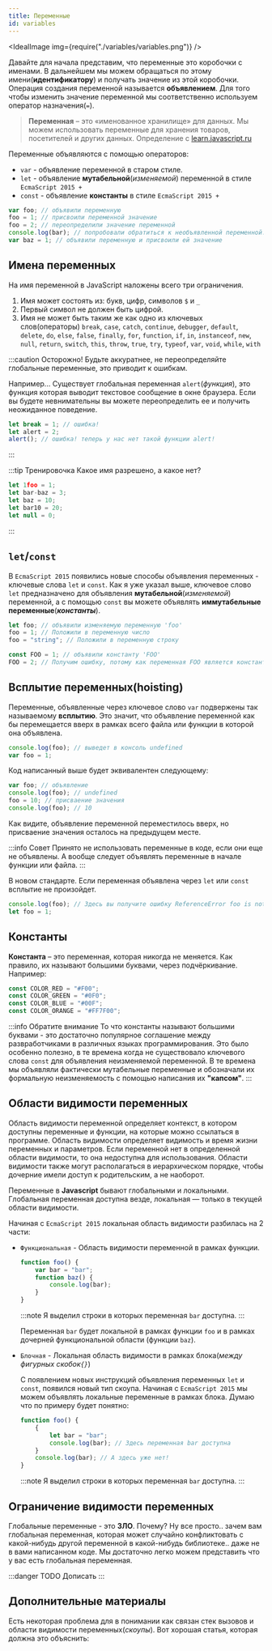 ```yaml
---
title: Переменные
id: variables
---
```



<IdealImage img={require("./variables/variables.png")} />

Давайте для начала представим, что переменные это коробочки с именами. В дальнейшем мы можем обращаться по этому имени(**идентификатору**) и получать значение из этой коробочки. Операция создания переменной называется **объявлением**. Для того чтобы изменить значение переменной мы соответственно используем оператор назначения(`=`).

> **Переменная** – это «именованное хранилище» для данных. Мы можем использовать переменные для хранения товаров, посетителей и других данных.
> Определение с [learn.javascript.ru](https://learn.javascript.ru/variables)

Переменные объявляются с помощью операторов:

-   `var` - объявление переменной в старом стиле.
-   `let` - объявление **мутабельной**(_изменяемой_) переменной в стиле `EcmaScript 2015 +`
-   `const` - объявление **константы** в стиле `EcmaScript 2015 +`

```js
var foo; // объявили переменную
foo = 1; // присвоили переменной значение
foo = 2; // переопределили значение переменной
console.log(bar); // попробовали обратиться к необъявленной переменной... это приведет к ошибке
var baz = 1; // объявили переменную и присвоили ей значение
```

## Имена переменных

На имя переменной в JavaScript наложены всего три ограничения.

1. Имя может состоять из: букв, цифр, символов `$` и `_`
2. Первый символ не должен быть цифрой.
3. Имя не может быть таким же как одно из ключевых слов(операторы)
   `break`, `case`, `catch`, `continue`, `debugger`, `default`, `delete`, `do`, `else`, `false`, `finally`, `for`, `function`, `if`, `in`, `instanceof`, `new`, `null`, `return`, `switch`, `this`, `throw`, `true`, `try`, `typeof`, `var`, `void`, `while`, `with`

:::caution Осторожно!
Будьте аккуратнее, не переопределяйте глобальные переменные, это приводит к ошибкам.

Например... Существует глобальная переменная `alert`(_функция_), это функция которая выводит текстовое сообщение в окне браузера. Если вы будете невнимательны вы можете переопределить ее и получить неожиданное поведение.

```js
let break = 1; // ошибка!
let alert = 2;
alert(); // ошибка! теперь у нас нет такой функции alert!
```

:::

:::tip Тренировочка
Какое имя разрешено, а какое нет?

```js
let 1foo = 1;
let bar-baz = 3;
let baz = 10;
let bar10 = 20;
let null = 0;
```

:::

## `let`/`const`

В `EcmaScript 2015` появились новые способы объявления переменных - ключевые слова `let` и `const`. Как я уже указал выше, ключевое слово `let` предназначено для объявления **мутабельной**(_изменяемой_) переменной, а с помощью `const` вы можете объявлять **иммутабельные переменные**(_**константы**_).

```js
let foo; // объявили изменяемую переменную 'foo'
foo = 1; // Положили в переменную число
foo = "string"; // Положили в переменную строку
```

```js
const FOO = 1; // объявили константу 'FOO'
FOO = 2; // Получим ошибку, потому как переменная FOO является константой.
```

## Всплытие переменных(hoisting)

Переменные, объявленные через ключевое слово `var` подвержены так называемому **всплытию**. Это значит, что объявление переменной как бы перемещается вверх в рамках всего файла или функции в которой она объявлена.

```jsx
console.log(foo); // выведет в консоль undefined
var foo = 1;
```

Код написанный выше будет эквивалентен следующему:

```js
var foo; // объявление
console.log(foo); // undefined
foo = 10; // присваение значения
console.log(foo); // 10
```

Как видите, объявление переменной переместилось вверх, но присваение значения осталось на предыдущем месте.

:::info Совет
Принято не использовать переменные в коде, если они еще не объявлены. А вообще следует объявлять переменные в начале функции или файла.
:::

В новом стандарте. Если переменная объявлена через `let` или `const` всплытие не произойдет.

```js
console.log(foo); // Здесь вы получите ошибку ReferenceError foo is not defined
let foo = 1;
```

## Константы

**Константа** – это переменная, которая никогда не меняется. Как правило, их называют большими буквами, через подчёркивание. Например:

```js
const COLOR_RED = "#F00";
const COLOR_GREEN = "#0F0";
const COLOR_BLUE = "#00F";
const COLOR_ORANGE = "#FF7F00";
```

:::info Обратите внимание
То что константы называют большими буквами - это достаточно популярное соглашение между развработчиками в различных языках программирования. Это было особенно полезно, в те времена когда не существовало ключевого слова `const` для объявления неизменяемой переменной. В те времена мы объявляли фактически мутабельные переменные и обозначали их формальную неизменяемость с помощью написания их **"капсом"**.
:::

## Области видимости переменных

Область видимости переменной определяет контекст, в котором доступны переменные и функции, на которые можно ссылаться в программе. Область видимости определяет видимость и время жизни переменных и параметров. Если переменной нет в определенной области видимости, то она недоступна для использования. Области видимости также могут располагаться в иерархическом порядке, чтобы дочерние имели доступ к родительским, а не наоборот.

Переменные в **Javascript** бывают глобальными и локальными. Глобальная переменная доступна везде, локальная — только в текущей области видимости.

Начиная с `EcmaScript 2015` локальная область видимости разбилась на 2 части:

-   `Функциональная` - Область видимости переменной в рамках функции.

    ```js {2-5}
    function foo() {
        var bar = "bar";
        function baz() {
            console.log(bar);
        }
    }
    ```

    :::note
    Я выделил строки в которых переменная `bar` доступна.
    :::

    Переменная `bar` будет локальной в рамках функции `foo` и в рамках дочерней функциональной области (функции `baz`).

-   `Блочная` - Локальная область видимости в рамках блока(_между фигурных скобок`{}`_)

    C появлением новых инструкций объявления переменных `let` и `const`, появился новый тип скоупа. Начиная с `EcmaScript 2015` мы можем объявлять локальные переменные в рамках блока. Думаю что по примеру будет понятно:

    ```js {3-4}
    function foo() {
        {
            let bar = "bar";
            console.log(bar); // Здесь переменная bar доступна
        }
        console.log(bar); // А здесь уже нет!
    }
    ```

    :::note
    Я выделил строки в которых переменная `bar` доступна.
    :::

## Ограничение видимости переменных

Глобальные переменные - это **ЗЛО**. Почему? Ну все просто.. зачем вам глобальная переменная, которая может случайно конфликтовать с какой-нибудь другой переменной в какой-нибудь библиотеке.. даже не в вами написанном коде. Мы достаточно легко можем представить что у вас есть глобальная переменная.

:::danger TODO
Дописать
:::

## Дополнительные материалы

Есть некоторая проблема для в понимании как связан стек вызовов и области видимости переменных(_скоупы_). Вот хорошая статья, которая должна это объяснить:

<Link
    title="Understanding Execution Context and Execution Stack in Javascript"
    href="https://blog.bitsrc.io/understanding-execution-context-and-execution-stack-in-javascript-1c9ea8642dd0"
    image="https://miro.medium.com/max/4800/0*qPD741uxGb8ldrYt"
/>
